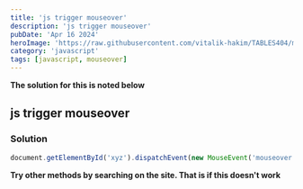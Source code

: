 ```yaml
---
title: 'js trigger mouseover'
description: 'js trigger mouseover'
pubDate: 'Apr 16 2024'
heroImage: 'https://raw.githubusercontent.com/vitalik-hakim/TABLES404/main/error_b/JavaScript.png'
category: 'javascript'
tags: [javascript, mouseover]
---
```


**The solution for this is noted below**

## js trigger mouseover

### Solution

```javascript
​document.getElementById('xyz').dispatchEvent(new MouseEvent('mouseover', { 'bubbles': true }));
```

**Try other methods by searching on the site. That is if this doesn't work**
